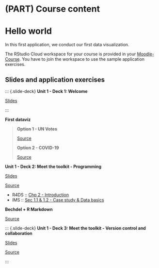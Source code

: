 # (PART) Course content {.unnumbered}

# Hello world {#hello-world}

In this first application, we conduct our first data visualization.

::: {.rstudio-cloud}
The RStudio Cloud workspace for your course is provided in your [Moodle-Course](https://e-learning.hdm-stuttgart.de/moodle/login/index.php).
You have to join the workspace to use the sample application exercises.
:::

## Slides and application exercises

::: {.slide-deck} **Unit 1 - Deck 1: Welcome**

::: {.slides}
[Slides](https://github.com/kirenz/data-science/blob/master/course-materials/slides/u1-d01-welcome/u1-d01-welcome.pdf)
:::

:::

::: {.application-exercise}
**First dataviz**

> **Option 1 - UN Votes**
>
> ::: {.source}
> [Source](https://github.com/kirenz/data-science/blob/master/course-materials/application-exercises/ae-01a-un-votes/unvotes.Rmd)
> :::
>
> **Option 2 - COVID-19**
>
> ::: {.source}
> [Source](https://github.com/kirenz/data-science/blob/master/course-materials/application-exercises/ae-01b-covid/covid.Rmd)
> :::
:::

::: {.slide-deck}
**Unit 1 - Deck 2: Meet the toolkit - Programming**

::: {.slides}
[Slides](https://github.com/kirenz/data-science/blob/master/course-materials/slides/u1-d02-toolkit-r/u1-d02-toolkit-r.pdf)
:::

::: {.source}
[Source](https://github.com/rstudio-education/datascience-box/tree/master/course-materials/slides/u1-d02-toolkit-r.Rmd)
:::

::: {.reading}
-   R4DS :: [Chp 2 - Introduction](https://r4ds.had.co.nz/explore-intro.html)
-   IMS :: [Sec 1.1 & 1.2 - Case study & Data basics](https://openintro-ims.netlify.app/getting-started-with-data.html#basic-stents-strokes)
:::
:::

::: {.application-exercise}
**Bechdel + R Markdown**

::: {.source}
[Source](https://github.com/kirenz/data-science/blob/master/course-materials/application-exercises/ae-02-bechdel-rmarkdown/bechdel.Rmd)
:::
:::

::: {.slide-deck} **Unit 1 - Deck 3: Meet the toolkit - Version control and collaboration**

::: {.slides}
[Slides](https://github.com/kirenz/data-science/blob/master/course-materials/slides/u1-d03-toolkit-git/u1-d03-toolkit-git.pdf)
:::

::: {.source}
[Source](https://github.com/rstudio-education/datascience-box/tree/master/course-materials/slides/u1-d03-toolkit-git.Rmd)
:::

:::
